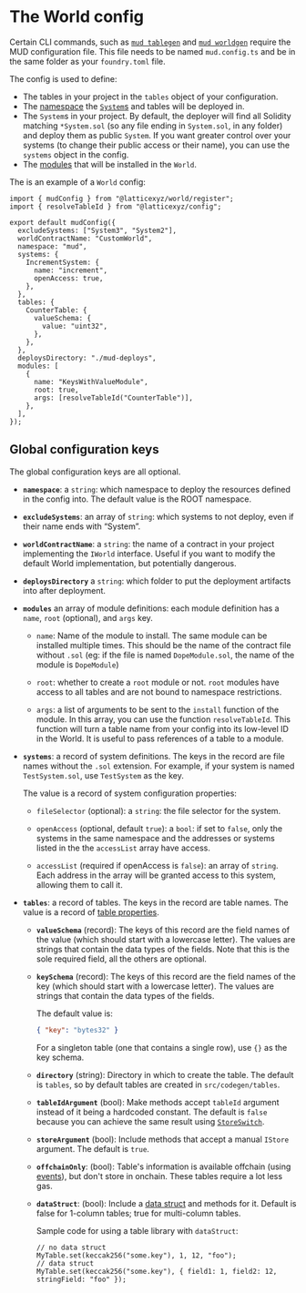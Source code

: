 # The World config

Certain CLI commands, such as [`mud tablegen`](/cli/tablegen) and [`mud worldgen`](/cli/worldgen) require the MUD configuration file.
This file needs to be named `mud.config.ts` and be in the same folder as your `foundry.toml` file.

The config is used to define:

- The tables in your project in the `tables` object of your configuration.
- The [namespace](/world/namespaces-access-control) the [`System`s](/world/systems) and tables will be deployed in.
- The `System`s in your project.
  By default, the deployer will find all Solidity matching `*System.sol` (so any file ending in `System.sol`, in any folder) and deploy them as public `System`.
  If you want greater control over your systems (to change their public access or their name), you can use the `systems` object in the config.
- The [modules](/world/modules) that will be installed in the `World`.

The is an example of a `World` config:

```tsx
import { mudConfig } from "@latticexyz/world/register";
import { resolveTableId } from "@latticexyz/config";

export default mudConfig({
  excludeSystems: ["System3", "System2"],
  worldContractName: "CustomWorld",
  namespace: "mud",
  systems: {
    IncrementSystem: {
      name: "increment",
      openAccess: true,
    },
  },
  tables: {
    CounterTable: {
      valueSchema: {
        value: "uint32",
      },
    },
  },
  deploysDirectory: "./mud-deploys",
  modules: [
    {
      name: "KeysWithValueModule",
      root: true,
      args: [resolveTableId("CounterTable")],
    },
  ],
});
```

## Global configuration keys

The global configuration keys are all optional.

- **`namespace`**: a `string`: which namespace to deploy the resources defined in the config into.
  The default value is the ROOT namespace.

- **`excludeSystems`**: an array of `string`: which systems to not deploy, even if their name ends with “System”.

- **`worldContractName`**: a `string`: the name of a contract in your project implementing the `IWorld` interface.
  Useful if you want to modify the default World implementation, but potentially dangerous.
- **`deploysDirectory`** a `string`: which folder to put the deployment artifacts into after deployment.

- **`modules`** an array of module definitions: each module definition has a `name`, `root` (optional), and `args` key.

  - `name`: Name of the module to install. The same module can be installed multiple times. This should be the name of the contract file without `.sol` (eg: if the file is named `DopeModule.sol`, the name of the module is `DopeModule`)

  - `root`: whether to create a `root` module or not. `root` modules have access to all tables and are not bound to namespace restrictions.

  - `args`: a list of arguments to be sent to the `install` function of the module. In this array, you can use the function `resolveTableId`. This function will turn a table name from your config into its low-level ID in the World. It is useful to pass references of a table to a module.

- **`systems`**: a record of system definitions. The keys in the record are file names without the `.sol` extension. For example, if your system is named `TestSystem.sol`, use `TestSystem` as the key.

  The value is a record of system configuration properties:

  - `fileSelector` (optional): a `string`: the file selector for the system.
  - `openAccess` (optional, default `true`): a `bool`: if set to `false`, only the systems in the same namespace and the addresses or systems listed in the the `accessList` array have access.

  - `accessList` (required if openAccess is `false`): an array of `string`. Each address in the array will be granted access to this system, allowing them to call it.

- **`tables`**: a record of tables. The keys in the record are table names.
  The value is a record of [table properties](https://github.com/latticexyz/mud/blob/main/packages/store/ts/config/storeConfig.ts#L110-L135).

  - **`valueSchema`** (record):
    The keys of this record are the field names of the value (which should start with a lowercase letter).
    The values are strings that contain the data types of the fields.
    Note that this is the sole required field, all the others are optional.

  - **`keySchema`** (record):
    The keys of this record are the field names of the key (which should start with a lowercase letter).
    The values are strings that contain the data types of the fields.

    The default value is:

    ```json
    { "key": "bytes32" }
    ```

    For a singleton table (one that contains a single row), use `{}` as the key schema.

  - **`directory`** (string):
    Directory in which to create the table.
    The default is `tables`, so by default tables are created in `src/codegen/tables`.

  - **`tableIdArgument`** (bool):
    Make methods accept `tableId` argument instead of it being a hardcoded constant.
    The default is `false` because you can achieve the same result using [`StoreSwitch`](/store/table-libraries#storeswitch).

  - **`storeArgument`** (bool):
    Include methods that accept a manual `IStore` argument.
    The default is `true`.

  - **`offchainOnly`**: (bool):
    Table's information is available offchain (using [events](https://docs.soliditylang.org/en/latest/contracts.html#events)), but don't store in onchain.
    These tables require a lot less gas.

  - **`dataStruct`**: (bool):
    Include a [data struct](https://docs.soliditylang.org/en/v0.8.23/types.html#structs) and methods for it.
    Default is false for 1-column tables; true for multi-column tables.

    Sample code for using a table library with `dataStruct`:

    ```solidity
    // no data struct
    MyTable.set(keccak256("some.key"), 1, 12, "foo");
    // data struct
    MyTable.set(keccak256("some.key"), { field1: 1, field2: 12, stringField: "foo" });
    ```
